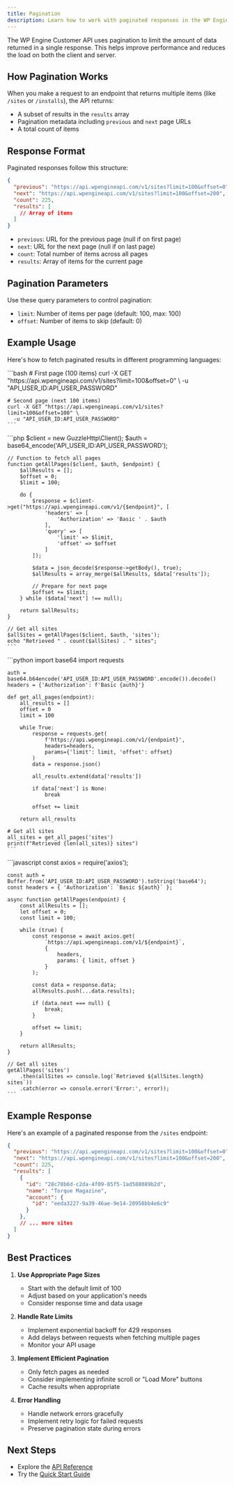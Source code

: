 ```yaml
---
title: Pagination
description: Learn how to work with paginated responses in the WP Engine Customer API
---
```



The WP Engine Customer API uses pagination to limit the amount of data returned in a single response. This helps improve performance and reduces the load on both the client and server.

## How Pagination Works

When you make a request to an endpoint that returns multiple items (like `/sites` or `/installs`), the API returns:

- A subset of results in the `results` array
- Pagination metadata including `previous` and `next` page URLs
- A total count of items

## Response Format

Paginated responses follow this structure:

```json
{
  "previous": "https://api.wpengineapi.com/v1/sites?limit=100&offset=0",
  "next": "https://api.wpengineapi.com/v1/sites?limit=100&offset=200",
  "count": 225,
  "results": [
    // Array of items
  ]
}
```

- `previous`: URL for the previous page (null if on first page)
- `next`: URL for the next page (null if on last page)
- `count`: Total number of items across all pages
- `results`: Array of items for the current page

## Pagination Parameters

Use these query parameters to control pagination:

- `limit`: Number of items per page (default: 100, max: 100)
- `offset`: Number of items to skip (default: 0)

## Example Usage

Here's how to fetch paginated results in different programming languages:

<Tabs>
  <TabItem label="cURL">
    ```bash
    # First page (100 items)
    curl -X GET "https://api.wpengineapi.com/v1/sites?limit=100&offset=0" \
      -u "API_USER_ID:API_USER_PASSWORD"

    # Second page (next 100 items)
    curl -X GET "https://api.wpengineapi.com/v1/sites?limit=100&offset=100" \
      -u "API_USER_ID:API_USER_PASSWORD"
    ```
  </TabItem>
  <TabItem label="PHP">
    ```php
    $client = new GuzzleHttp\Client();
    $auth = base64_encode('API_USER_ID:API_USER_PASSWORD');

    // Function to fetch all pages
    function getAllPages($client, $auth, $endpoint) {
        $allResults = [];
        $offset = 0;
        $limit = 100;
        
        do {
            $response = $client->get("https://api.wpengineapi.com/v1/{$endpoint}", [
                'headers' => [
                    'Authorization' => 'Basic ' . $auth
                ],
                'query' => [
                    'limit' => $limit,
                    'offset' => $offset
                ]
            ]);
            
            $data = json_decode($response->getBody(), true);
            $allResults = array_merge($allResults, $data['results']);
            
            // Prepare for next page
            $offset += $limit;
        } while ($data['next'] !== null);
        
        return $allResults;
    }

    // Get all sites
    $allSites = getAllPages($client, $auth, 'sites');
    echo "Retrieved " . count($allSites) . " sites";
    ```
  </TabItem>
  <TabItem label="Python">
    ```python
    import base64
    import requests

    auth = base64.b64encode('API_USER_ID:API_USER_PASSWORD'.encode()).decode()
    headers = {'Authorization': f'Basic {auth}'}

    def get_all_pages(endpoint):
        all_results = []
        offset = 0
        limit = 100
        
        while True:
            response = requests.get(
                f'https://api.wpengineapi.com/v1/{endpoint}',
                headers=headers,
                params={'limit': limit, 'offset': offset}
            )
            data = response.json()
            
            all_results.extend(data['results'])
            
            if data['next'] is None:
                break
                
            offset += limit
        
        return all_results

    # Get all sites
    all_sites = get_all_pages('sites')
    print(f"Retrieved {len(all_sites)} sites")
    ```
  </TabItem>
  <TabItem label="Node.js">
    ```javascript
    const axios = require('axios');

    const auth = Buffer.from('API_USER_ID:API_USER_PASSWORD').toString('base64');
    const headers = { 'Authorization': `Basic ${auth}` };

    async function getAllPages(endpoint) {
        const allResults = [];
        let offset = 0;
        const limit = 100;
        
        while (true) {
            const response = await axios.get(
                `https://api.wpengineapi.com/v1/${endpoint}`,
                {
                    headers,
                    params: { limit, offset }
                }
            );
            
            const data = response.data;
            allResults.push(...data.results);
            
            if (data.next === null) {
                break;
            }
            
            offset += limit;
        }
        
        return allResults;
    }

    // Get all sites
    getAllPages('sites')
        .then(allSites => console.log(`Retrieved ${allSites.length} sites`))
        .catch(error => console.error('Error:', error));
    ```
  </TabItem>
</Tabs>

## Example Response

Here's an example of a paginated response from the `/sites` endpoint:

```json
{
  "previous": "https://api.wpengineapi.com/v1/sites?limit=100&offset=0",
  "next": "https://api.wpengineapi.com/v1/sites?limit=100&offset=200",
  "count": 225,
  "results": [
    {
      "id": "28c78b6d-c2da-4f09-85f5-1ad588089b2d",
      "name": "Torque Magazine",
      "account": {
        "id": "eeda3227-9a39-46ae-9e14-20958bb4e6c9"
      }
    },
    // ... more sites
  ]
}
```

## Best Practices

1. **Use Appropriate Page Sizes**
   - Start with the default limit of 100
   - Adjust based on your application's needs
   - Consider response time and data usage

2. **Handle Rate Limits**
   - Implement exponential backoff for 429 responses
   - Add delays between requests when fetching multiple pages
   - Monitor your API usage

3. **Implement Efficient Pagination**
   - Only fetch pages as needed
   - Consider implementing infinite scroll or "Load More" buttons
   - Cache results when appropriate

4. **Error Handling**
   - Handle network errors gracefully
   - Implement retry logic for failed requests
   - Preserve pagination state during errors

## Next Steps

- Explore the [API Reference](/api-reference/overview/)
- Try the [Quick Start Guide](/getting-started/quick-start/)
